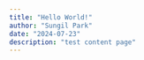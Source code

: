 ```yaml
---
title: "Hello World!"
author: "Sungil Park"
date: "2024-07-23"
description: "test content page"
---
```

